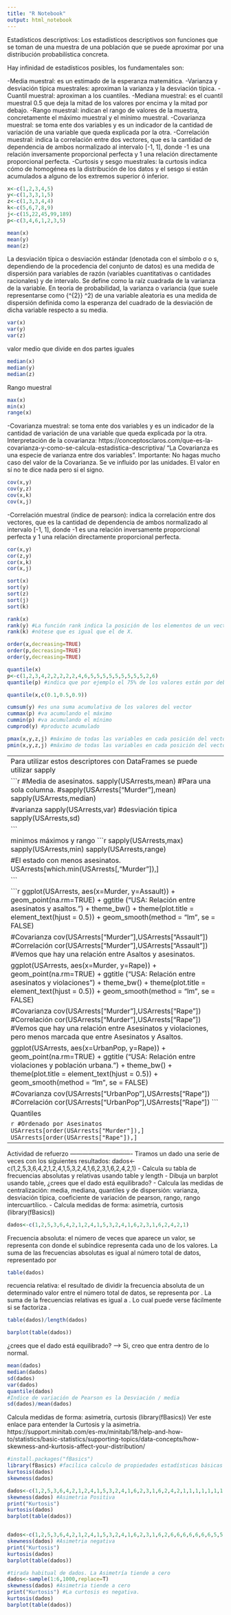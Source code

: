 ```yaml
---
title: "R Notebook"
output: html_notebook
---
```


Estadísticos descriptivos:
Los estadísticos descriptivos son funciones que se toman de una muestra de una población que se puede aproximar por una distribución probabilística concreta.

Hay infinidad de estadísticos posibles, los fundamentales son:

  -Media muestral: es un estimado de la esperanza matemática.
  -Varianza y desviación típica muestrales: aproximan la varianza y la desviación típica.
  -Cuantil muestral: aproximan a los cuantiles.
  -Mediana muestral: es el cuantil muestral 0.5 que deja la mitad de los valores por encima y la mitad por debajo.
  -Rango muestral: indican el rango de valores de la muestra, concretamente el máximo muestral y el mínimo muestral.
  -Covarianza muestral: se toma ente dos variables y es un indicador de la cantidad de variación de una variable que queda explicada por la otra.
  -Correlación muestral: indica la correlación entre dos vectores, que es la cantidad de dependencia de ambos normalizado al intervalo [-1, 1], donde -1 es una relación inversamente proporcional perfecta y 1 una relación directamente proporcional perfecta.
  -Curtosis y sesgo muestrales: la curtosis indica cómo de homogénea es la distribución de los datos y el sesgo si están acumulados a alguno de los extremos superior ó inferior.

```r
x<-c(1,2,3,4,5)
y<-c(1,3,3,1,5)
z<-c(1,3,3,4,4)
k<-c(5,6,7,8,9)
j<-c(15,22,45,99,189)
p<-c(3,4,6,1,2,3,5)

mean(x)
mean(y)
mean(z)
```

La desviación típica o desviación estándar (denotada con el símbolo σ o s, dependiendo de la procedencia del conjunto de datos) es una medida de dispersión para variables de razón (variables cuantitativas o cantidades racionales) y de intervalo. Se define como la raíz cuadrada de la varianza de la variable.
En teoría de probabilidad, la varianza o variancia (que suele representarse como {\displaystyle \sigma ^{2}} \sigma^2) de una variable aleatoria es una medida de dispersión definida como la esperanza del cuadrado de la desviación de dicha variable respecto a su media.
```r
var(x)
var(y)
var(z)
```
valor medio que divide en dos partes iguales
```r
median(x)
median(y)
median(z)
```

Rango muestral
```r
max(x)
min(x)
range(x)
```

-Covarianza muestral: se toma ente dos variables y es un indicador de la cantidad de variación de una variable que queda explicada por la otra.
Interpretación de la covarianza: https://conceptosclaros.com/que-es-la-covarianza-y-como-se-calcula-estadistica-descriptiva/
“La Covarianza es una especie de varianza entre dos variables”.
Importante: No hagas mucho caso del valor de la Covarianza. Se ve influido por las unidades. El valor en sí no te dice nada pero si el signo.
```r
cov(x,y)
cov(y,z)
cov(x,k)
cov(x,j)
```

-Correlación muestral (índice de pearson): indica la correlación entre dos vectores, que es la cantidad de dependencia de ambos normalizado al intervalo [-1, 1], donde -1 es una relación inversamente proporcional perfecta y 1 una relación directamente proporcional perfecta.
```r
cor(x,y)
cor(z,y)
cor(x,k)
cor(x,j)
```

```r
sort(x)
sort(y)
sort(z)
sort(j)
sort(k)
```

```r
rank(x)
rank(y) #La función rank indica la posición de los elementos de un vector: el primero, el segundo, etc.
rank(k) #nótese que es igual que el de X.
```

```r
order(x,decreasing=TRUE)
order(p,decreasing=TRUE)
order(y,decreasing=TRUE)

```

```r
quantile(x)
p<-c(1,2,3,4,2,2,2,2,2,4,6,5,5,5,5,5,5,5,5,5,2,6)
quantile(p) #indica que por ejemplo el 75% de los valores están por debajo de 5.
```

```r
quantile(x,c(0.1,0.5,0.9))
```


```r
cumsum(y) #es una suma acumulativa de los valores del vector
cummax(p) #va acumulando el máximo
cummin(p) #va acumulando el mínimo
cumprod(y) #producto acumulado
```


```r
pmax(x,y,z,j) #máximo de todas las variables en cada posición del vector
pmin(x,y,z,j) #máximo de todas las variables en cada posición del vector
```

---------------------------------------------------------------------------------------------------------------------------
Para utilizar estos descriptores con DataFrames se puede utilizar sapply
```r
data("USArrests")
head(USArrests)
library(dplyr)
```

```r
#Media de asesinatos.
sapply(USArrests,mean)
#Para una sola columna.
#sapply(USArrests["Murder"],mean)
sapply(USArrests,median)

#varianza
sapply(USArrests,var)
#desviación tipica
sapply(USArrests,sd)


```

minimos máximos y rango
```r
sapply(USArrests,max)
sapply(USArrests,min)
sapply(USArrests,range)

#El estado con menos asesinatos.
USArrests[which.min(USArrests[,"Murder"]),]

```

```r

ggplot(USArrests, aes(x=Murder, y=Assault)) + 
  geom_point(na.rm=TRUE) +
  ggtitle ("USA: Relación entre asesinatos y asaltos.") +
  theme_bw() +
  theme(plot.title = element_text(hjust = 0.5)) +
  geom_smooth(method = "lm", se = FALSE)

#Covarianza
cov(USArrests["Murder"],USArrests["Assault"])
#Correlación
cor(USArrests["Murder"],USArrests["Assault"])
#Vemos que hay una relación entre Asaltos y asesinatos.


ggplot(USArrests, aes(x=Murder, y=Rape)) + 
  geom_point(na.rm=TRUE) +
  ggtitle ("USA: Relación entre asesinatos y violaciones") +
  theme_bw() +
  theme(plot.title = element_text(hjust = 0.5)) +
  geom_smooth(method = "lm", se = FALSE)

#Covarianza
cov(USArrests["Murder"],USArrests["Rape"])
#Correlación
cor(USArrests["Murder"],USArrests["Rape"])
#Vemos que hay una relación entre Asesinatos y violaciones, pero menos marcada que entre Asesinatos y Asaltos. 


ggplot(USArrests, aes(x=UrbanPop, y=Rape)) + 
  geom_point(na.rm=TRUE) +
  ggtitle ("USA: Relación entre violaciones y población urbana.") +
  theme_bw() +
  theme(plot.title = element_text(hjust = 0.5)) +
  geom_smooth(method = "lm", se = FALSE)

#Covarianza
cov(USArrests["UrbanPop"],USArrests["Rape"])
#Correlación
cor(USArrests["UrbanPop"],USArrests["Rape"])
```

Quantiles
```r
sapply(USArrests, quantile)
```


```r
#Ordenado por Asesinatos
USArrests[order(USArrests["Murder"]),]
USArrests[order(USArrests["Rape"]),]
```

---------------------------------------------------------------------------------------------------------------------------
Actividad de refuerzo
—————----------------
Tiramos un dado una serie de veces con los siguientes resultados: dados<-c(1,2,5,3,6,4,2,1,2,4,1,5,3,2,4,1,6,2,3,1,6,2,4,2,1) - Calcula su tabla de frecuencias absolutas y relativas usando table y length - Dibuja un barplot usando table, ¿crees que el dado está equilibrado? - Calcula las medidas de centralización: media, mediana, quantiles y de dispersión: varianza, desviación típica, coeficiente de variación de pearson, rango, rango intercuartílico. - Calcula medidas de forma: asimetría, curtosis (library(fBasics))

```r
dados<-c(1,2,5,3,6,4,2,1,2,4,1,5,3,2,4,1,6,2,3,1,6,2,4,2,1)
```

Frecuencia absoluta: el número de veces que aparece un valor, se representa con  donde el subíndice representa cada uno de los valores. La suma de las frecuencias absolutas es igual al número total de datos, representado por  
```r
table(dados)
```

recuencia relativa: el resultado de dividir la frecuencia absoluta de un determinado valor entre el número total de datos, se representa por  . La suma de la frecuencias relativas es igual a  . Lo cual puede verse fácilmente si se factoriza  .
```r
table(dados)/length(dados)
```

```r
barplot(table(dados))
```

¿crees que el dado está equilibrado?  ------> Si, creo que entra dentro de lo normal.

```r
mean(dados)
median(dados)
sd(dados)
var(dados)
quantile(dados)
#Indice de variación de Pearson es la Desviación / media
sd(dados)/mean(dados)
```

Calcula medidas de forma: asimetría, curtosis (library(fBasics))
Ver este enlace para entender la Curtosis y la asimetria.
https://support.minitab.com/es-mx/minitab/18/help-and-how-to/statistics/basic-statistics/supporting-topics/data-concepts/how-skewness-and-kurtosis-affect-your-distribution/

```r
#install.packages("fBasics")
library(fBasics) #facilica calculo de propiedades estadísticas básicas como las que acabamos de ver.
kurtosis(dados)
skewness(dados)
```

```r
dados<-c(1,2,5,3,6,4,2,1,2,4,1,5,3,2,4,1,6,2,3,1,6,2,4,2,1,1,1,1,1,1,1,1,12,3,4,5,6,1,1,1,1,1,1,1,1,1,2,3,4,5,3,6,5,1,1,1,1,1,1,1)
skewness(dados) #Asimetria Positiva
print("Kurtosis") 
kurtosis(dados)
barplot(table(dados))


dados<-c(1,2,5,3,6,4,2,1,2,4,1,5,3,2,4,1,6,2,3,1,6,2,6,6,6,6,6,6,6,5,5,5,5,5,5,3,4,5,6,6,6,6,6,6,6,6,6,6,2,3,4,5,3,6,5,1,1,3,3,4,1,1,5,5,6,6)
skewness(dados) #Asimetria negativa
print("Kurtosis")
kurtosis(dados)
barplot(table(dados))

#tirada habitual de dados. La Asimetría tiende a cero
dados<-sample(1:6,1000,replace=T)
skewness(dados) #Asimetria tiende a cero
print("Kurtosis") #La curtosis es negativa.
kurtosis(dados)
barplot(table(dados))
```

